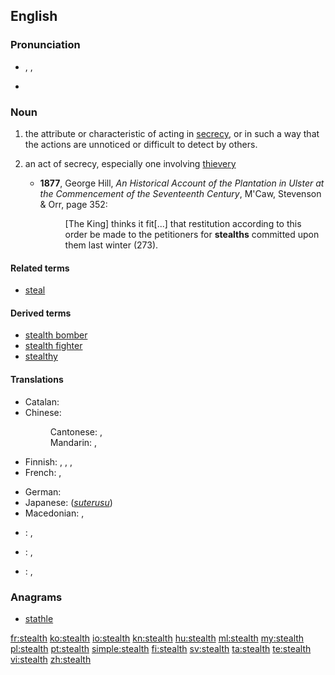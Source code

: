 {{wikipedia|dab=stealth}}
==English==

===Pronunciation===
* {{enPR|stĕlth}}, {{IPA|/stɛlθ/}}, {{SAMPA|/stElT/}}
* {{rhymes|ɛlθ}}

===Noun===
{{en-noun|s|-}}

# {{uncountable}} the attribute or characteristic of acting in [[secrecy]], or in such a way that the actions are unnoticed or difficult to detect by others.
# {{archaic|countable}} an act of secrecy, especially one involving [[thievery]]
#* '''1877''', George Hill, ''An Historical Account of the Plantation in Ulster at the Commencement of the Seventeenth Century'', M'Caw, Stevenson & Orr, page 352:
#*: [The King] thinks it fit[...] that restitution according to this order be made to the petitioners for '''stealths''' committed upon them last winter (273).

====Related terms====
* [[steal]]

====Derived terms====
* [[stealth bomber]]
* [[stealth fighter]]
* [[stealthy]]

====Translations====
{{trans-top|attribute or characteristic of acting in secrecy}}
* Catalan: {{t|ca|furtivitat|f}}
* Chinese:
*: Cantonese: {{t|yue|隱身|tr=yánsān|sc=Hant}}, {{t|yue|隱形|tr=yányìng|sc=Hant}}
*: Mandarin: {{t|zh|隱身|tr=yǐnjuān|sc=Hani}}, {{t|zh|隱形|tr=yǐnxíng|sc=Hani}}
* Finnish: {{t|fi|salamyhkäisyys}}, {{t-|fi|salakähmäisyys}}, {{t-|fi|häive}}, {{t|fi|häivetekniikka}}
* French: {{t+|fr|furtivité|f}},  {{t+|fr|discrétion|f}}
{{trans-mid}}
* German: {{t|de|Heimlichkeit|f}}
* Japanese: {{l|ja|ステルス}} (''[[suterusu]]'')
* Macedonian: {{t|mk|прикрадување|n|tr=prikradúvanje}},  {{t|mk|потајност|f|tr=pótajnost}}
{{trans-bottom}}

{{checktrans-top}}
* {{ttbc|nl}}: {{t-|nl|steels}}, {{t+|nl|stiekem}}
{{trans-mid}}
* {{ttbc|ku}}: {{t+|ku|dizîkî}}, {{t|ku|nehînî}}
* {{ttbc|es}}: {{t-|es|cautela}}, {{t|es|sigilo}}
{{trans-bottom}}

===Anagrams===
* [[stathle#English|stathle]]

[[fr:stealth]]
[[ko:stealth]]
[[io:stealth]]
[[kn:stealth]]
[[hu:stealth]]
[[ml:stealth]]
[[my:stealth]]
[[pl:stealth]]
[[pt:stealth]]
[[simple:stealth]]
[[fi:stealth]]
[[sv:stealth]]
[[ta:stealth]]
[[te:stealth]]
[[vi:stealth]]
[[zh:stealth]]